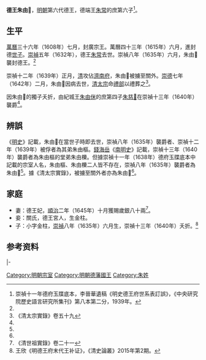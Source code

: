 {{CJK-New-Char|234BB}}
'''德王朱由𣒻'''{{BD|16世紀||1642年|catIdx=Z朱}}，[[明朝|明朝]]第六代德王，德端王[[朱常⿱邦清|朱常]]{{缺字||60}}的庶第六子<ref name=dfyd>崇禎十一年德府玉牒底本，李晉華遺稿《明史德王府世系表訂誤》，《中央研究院歷史語言研究所集刊》第八本第二分，1939年。</ref>。

==生平==
[[萬曆|萬曆]]三十六年（1608年）七月，封廣宗王。萬曆四十三年（1615年）六月，進封德[[世子|世子]]。[[崇禎|崇禎]]五年（1632年），德王[[朱常⿱邦清|朱常]]{{缺字||60}}去世。崇禎八年（1635年）六月，朱由𣒻襲封德王。<ref name=dfyd/>

崇禎十二年（1639年）正月，[[清朝|清]]攻佔[[濟南府|濟南府]]，朱由𣒻被擄至關外。[[崇德|崇德]]七年（1642年）二月，朱由𣒻因病去世，[[清太宗|清太宗]]命[[禮部|禮部]]以禮葬之<ref name=qtz>《清太宗實錄》卷五十九</ref>。

因朱由𣒻的獨子夭折，由紀城王[[朱由侎|朱由侎]]的庶第四子[[朱慈𤆝|朱慈𤆝]]在崇禎十三年（1640年）襲爵<ref name=wx/>。

==辨誤==
《[[明史|明史]]》記載，朱由𣒻在當世子時即去世，崇禎八年（1635年）襲爵者、崇禎十二年（1639年）被俘者為其弟朱由樞。[[錢海岳|錢海岳]]《[[南明史_(錢海岳)|南明史]]》記載，崇禎十三年（1640年）襲爵者為朱由樞的堂弟朱由櫟。但據崇禎十一年（1638年）德府玉牒底本中記載的宗室人名，朱由樞、朱由櫟二人皆不存在，崇禎八年（1635年）襲爵者為朱由𣒻<ref name=dfyd/>。據《清太宗實錄》，被擄至關外者亦為朱由𣒻<ref name=wx/>。

==家庭==
*妻：德王妃，[[順治|順治]]二年（1645年）十月獲賜歲銀八十兩<ref>《清世祖實錄》卷二十一</ref>。
*妾：關氏，德王宮人，生金柱。
*子：小字金柱，[[崇禎|崇禎]]八年（1635年）六月生，崇禎十三年（1640年）夭折。<ref name=wx>王欣《明德王府末代王补证》，《清史論叢》2015年第2期。</ref>

==参考资料==
{{reflist|2}}

{{s-start}}
{{s-none|無|[[明朝|明政府]]封之}}
{{s-ttl|title=[[明朝藩王列表_(德王系)#廣宗國|明廣宗國國王]]|years=1608年－1615年}}
{{s-none|無|進封德世子，封國廢除}}
|- 
{{s-bef|before=父端王[[朱常⿱邦清|朱常]]{{缺字||60}}}}
{{s-ttl|title=[[明朝藩王列表_(德王系)|明德國國王]]|years=1635年－1639年}}
{{s-aft|after=堂侄[[朱慈𤆝|朱慈𤆝]]}}
{{end}}

[[Category:明朝宗室|Category:明朝宗室]]
[[Category:明朝德藩國王|Category:明朝德藩國王]]
[[Category:朱姓|Category:朱姓]]